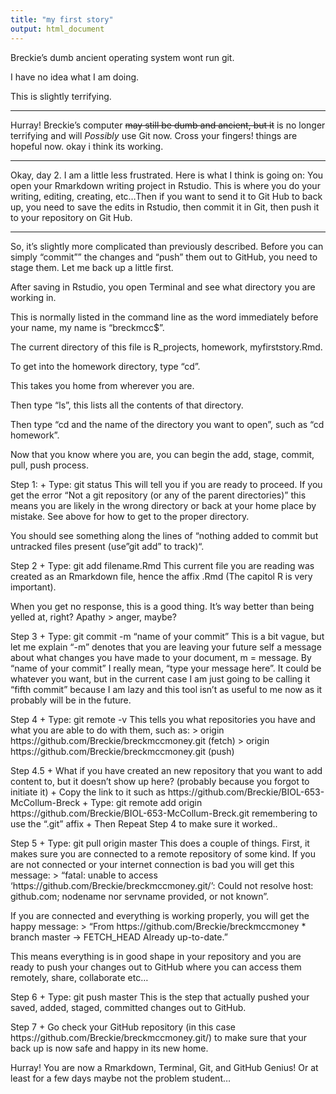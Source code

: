 ```yaml
---
title: "my first story"
output: html_document
---
```


Breckie's dumb ancient operating system wont run git.


I have no idea what I am doing. 


This is slightly terrifying.


***


Hurray! Breckie's computer ~~may still be dumb and ancient, but it~~ is no longer terrifying and will *Possibly* use Git now. Cross your fingers! things are hopeful now. okay i think its working.


***


Okay, day 2. I am a little less frustrated. Here is what I think is going on: You open your Rmarkdown writing project in Rstudio. This is where you do your writing, editing, creating, etc...Then if you want to send it to Git Hub to back up, you need to save the edits in Rstudio, then commit it in Git, then push it to your repository on Git Hub.

***

So, it's slightly more complicated than previously described. Before you can simply "commit"" the changes and "push" them out to GitHub, you need to stage them. Let me back up a little first.

After saving in Rstudio, you open Terminal and see what directory you are working in. 

This is normally listed in the command line as the word immediately before your name, my name is "breckmcc$". 

The current directory of this file is R_projects, homework, myfirststory.Rmd. 

To get into the homework directory, type "cd". 

This takes you home from wherever you are. 

Then type "ls", this lists all the contents of that directory. 

Then type "cd and the name of the directory you want to open", such as "cd homework". 


Now that you know where you are, you can begin the add, stage, commit, pull, push process.


Step 1:
  + Type: git status
This will tell you if you are ready to proceed. If you get the error "Not a git repository (or any of the parent directories)" this means you are likely in the wrong directory or back at your home place by mistake. See above for how to get to the proper directory.

You should see something along the lines of "nothing added to commit but untracked files present (use "git add" to track)".


Step 2
  + Type: git add filename.Rmd
This current file you are reading was created as an Rmarkdown file, hence the affix .Rmd (The capitol R is very important).

When you get no response, this is a good thing. It's way better than being yelled at, right? Apathy > anger, maybe?


Step 3
  + Type: git commit -m "name of  your commit"
This is a bit vague, but let me explain "-m" denotes that you are leaving your future self a message about what changes you have made to your document, m = message. By "name of your commit" I really mean, "type your message here". It could be whatever you want, but in the current case I am just going to be calling it "fifth commit" because I am lazy and this tool isn't as useful to me now as it probably will be in the future.


Step 4
  + Type: git remote -v
This tells you what repositories you have and what you are able to do with them, such as: 
>    origin	https://github.com/Breckie/breckmccmoney.git (fetch)
>    origin	https://github.com/Breckie/breckmccmoney.git (push)
  
Step 4.5
  + What if you have created an new repository that you want to add content to, but it doesn't show up here? (probably because you forgot to initiate it)
  + Copy the link to it such as https://github.com/Breckie/BIOL-653-McCollum-Breck
  + Type: git remote add origin https://github.com/Breckie/BIOL-653-McCollum-Breck.git remembering to use the ".git" affix 
  + Then Repeat Step 4 to make sure it worked..

Step 5
  + Type: git pull origin master
This does a couple of things. First, it makes sure you are connected to a remote repository of some kind. If you are not connected or your internet connection is bad you will get this message:
>  "fatal: unable to access 'https://github.com/Breckie/breckmccmoney.git/': Could not resolve host: github.com; nodename nor servname provided, or not known".
  
If you are connected and everything is working properly, you will get the happy message:
>  "From https://github.com/Breckie/breckmccmoney
 * branch            master     -> FETCH_HEAD
Already up-to-date."

This means everything is in good shape in your repository and you are ready to push your changes out to GitHub where you can access them remotely, share, collaborate etc...


Step 6
  + Type: git push master
This is the step that actually pushed your saved, added, staged, committed changes out to GitHub.


Step 7
  + Go check your GitHub repository (in this case https://github.com/Breckie/breckmccmoney.git/) to make sure that your back up is now safe and happy in its new home.
  
  
Hurray! You are now a Rmarkdown, Terminal, Git, and GitHub Genius! Or at least for a few days maybe not the problem student...